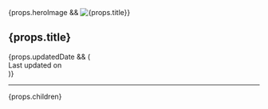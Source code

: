 
<head>
  <BaseHead title={formatTitle(props.title)} description={SITE_DESCRIPTION} />
</head>

<main>
  <Breadcrumbs />

  <article>
    <Prose>
      {props.heroImage && <img src={props.heroImage} alt={props.title} class="w-52" />}
      <div class="title">
        <h1 className="mb-0">{props.title}</h1>
        <div class="date">
          <FormattedDate date={props.pubDate} />
          {props.updatedDate && (
            <div class="last-updated-on">
              Last updated on <FormattedDate date={props.updatedDate} />
            </div>
          )}
        </div>
        <hr />
      </div>
      {props.children}
    </Prose>
  </article>
</main>

<Footer />
